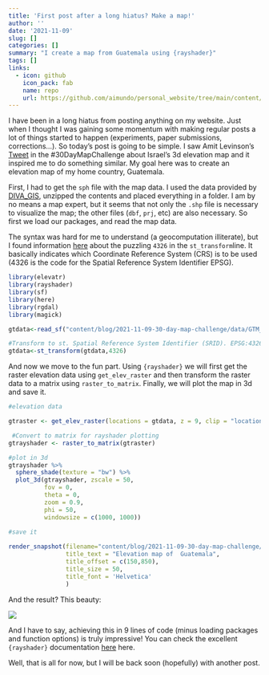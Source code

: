 ```yaml
---
title: 'First post after a long hiatus? Make a map!'
author: ''
date: '2021-11-09'
slug: []
categories: []
summary: "I create a map from Guatemala using {rayshader}"
tags: []
links:
  - icon: github
    icon_pack: fab
    name: repo
    url: https://github.com/aimundo/personal_website/tree/main/content/blog/2021-11-09-30-day-map-challenge
---
```

<!-- https://stackoverflow.com/questions/60746090/can-d3-js-visualizations-be-served-using-hugo -->

I have been in a long hiatus from posting anything on my website. Just when I thought I was gaining some momentum with making regular posts a lot of things started to happen (experiments, paper submissions, corrections...). 
So today's post is going to be simple. I saw Amit Levinson's [Tweet](https://twitter.com/Amit_Levinson/status/1457940340149739520) in the #30DayMapChallenge about Israel's 3d elevation map and it inspired me to do something similar. My goal here was to create an elevation map of my home country, Guatemala.

First, I had to get the `sph` file with the map data. I used the data provided by [DIVA_GIS](https://www.diva-gis.org/), unzipped the contents and placed everything in a folder. I am by no means a map expert, but it seems that not only the `.shp` file is necessary to visualize the map; the other files (`dbf`, `prj`, etc) are also necessary. So first we load our packages, and read the map data.

The syntax was hard for me to understand (a geocomputation illiterate), but I found information [here](https://geocompr.robinlovelace.net/spatial-class.html#crs-intro) about the puzzling `4326` in the `st_transform`line. It basically indicates which Coordinate Reference System (CRS)  is to be used (4326 is the code for the Spatial Reference System Identifier EPSG).

```r
library(elevatr)
library(rayshader)
library(sf)
library(here)
library(rgdal)
library(magick)

gtdata<-read_sf("content/blog/2021-11-09-30-day-map-challenge/data/GTM_adm0.shp")

#Transform to st. Spatial Reference System Identifier (SRID). EPSG:4326
gtdata<-st_transform(gtdata,4326)

```

And now we move to the fun part. Using `{rayshader}` we will first get the raster elevation data using `get_elev_raster` and then transform the raster data to a matrix using `raster_to_matrix`. Finally, we will plot the map in 3d and save it.

```r
#elevation data

gtraster <- get_elev_raster(locations = gtdata, z = 9, clip = "locations")

 #Convert to matrix for rayshader plotting
gtrayshader <- raster_to_matrix(gtraster)

#plot in 3d
gtrayshader %>% 
  sphere_shade(texture = "bw") %>% 
  plot_3d(gtrayshader, zscale = 50, 
          fov = 0, 
          theta = 0, 
          zoom = 0.9, 
          phi = 50, 
          windowsize = c(1000, 1000))

#save it
 
render_snapshot(filename="content/blog/2021-11-09-30-day-map-challenge/Guatemala",
                title_text = "Elevation map of  Guatemala",
                title_offset = c(150,850),
                title_size = 50,
                title_font = 'Helvetica'
                )
```


And the result? This beauty:

![](Guatemala.png){width=100%,height=100%}

And I have to say, achieving this in 9 lines of code (minus loading packages and function options) is truly impressive! You can check the excellent `{rayshader}` documentation [here](https://www.rayshader.com/) here.

Well, that is all for now, but I will be back soon (hopefully) with another post.
